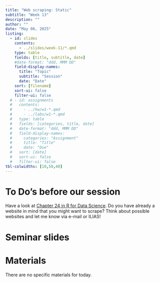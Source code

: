 ```yaml
---
title: "Web scraping: Static"
subtitle: "Week 13"
description: ""
author: ""
date: "May 06, 2025"
listing:
  - id: slides
    contents:
      - ../slides/week-11/*.qmd
    type: table
    fields: [title, subtitle, date]
    #date-format: "ddd, MMM DD"
    field-display-names:
      title: "Topic"
      subtitle: "Session"
      date: "Date"
    sort: [filename]
    sort-ui: false
    filter-ui: false
  # - id: assignments
  #   contents:
  #     - ../hw/w1-*.qmd
  #     - ../labs/w1-*.qmd
  #   type: table
  #   fields: [categories, title, date]
  #   date-format: "ddd, MMM DD"
  #   field-display-names:
  #     categories: "Assignment"
  #     title: "Title"
  #     date: "Due"
  #   sort: [date]
  #   sort-ui: false
  #   filter-ui: false
tbl-colwidths: [10,50,40]
---
```


# To Do's before our session

Have a look at [Chapter 24 in R for Data Science](https://r4ds.hadley.nz/webscraping#introduction). Do you have already a website in mind that you might want to scrape? Think about possible websites and let me know via e-mail or ILIAS!

# Seminar slides

::: {#slides}
:::

# Materials

There are no specific materials for today.
